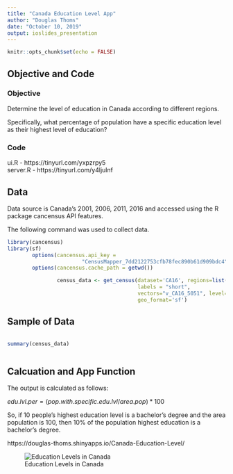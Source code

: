 ```yaml
---
title: "Canada Education Level App"
author: "Douglas Thoms"
date: "October 10, 2019"
output: ioslides_presentation
---
```


<style>
pre {
  overflow-x: auto;
}
pre code {
  word-wrap: normal;
  white-space: pre;
}

.pre-scrolly {
  max-height: 400px;
  overflow-y: auto;
}
</style>


```r
knitr::opts_chunk$set(echo = FALSE)
```

## Objective and Code

### **Objective**

Determine the level of education in Canada according to different regions.  

Specifically, what percentage of population have a specific education level as their highest 
level of education?  
  
  
### **Code**  

ui.R - https://tinyurl.com/yxpzrpy5  
server.R - https://tinyurl.com/y4ljulnf



## Data

Data source is Canada's 2001, 2006, 2011, 2016 and accessed
using the R package cancensus API features.

The following command was used to collect data. 

```r
library(cancensus)
library(sf)
        options(cancensus.api_key = 
                        "CensusMapper_7dd2122753cfb78fec890b61d909bdc4")
        options(cancensus.cache_path = getwd())
```

```r
                census_data <- get_census(dataset='CA16', regions=list(C="01"), 
                                          labels = "short", 
                                          vectors="v_CA16_5051", level="PR", 
                                          geo_format='sf')
```


## Sample of Data


<div class='pre-scrolly'>
```r
summary(census_data)
```
</div>


## Calcuation and App Function

The output is calculated as follows:

$edu.lvl.per = (pop.with.specific.edu.lvl / area.pop) * 100$

So, if 10 people's highest education level is a bachelor's degree and the area population is 100, then 10% of the population highest education is a bachelor's degree.  
  
https://douglas-thoms.shinyapps.io/Canada-Education-Level/  


![Education Levels in Canada](image.png)  
  

